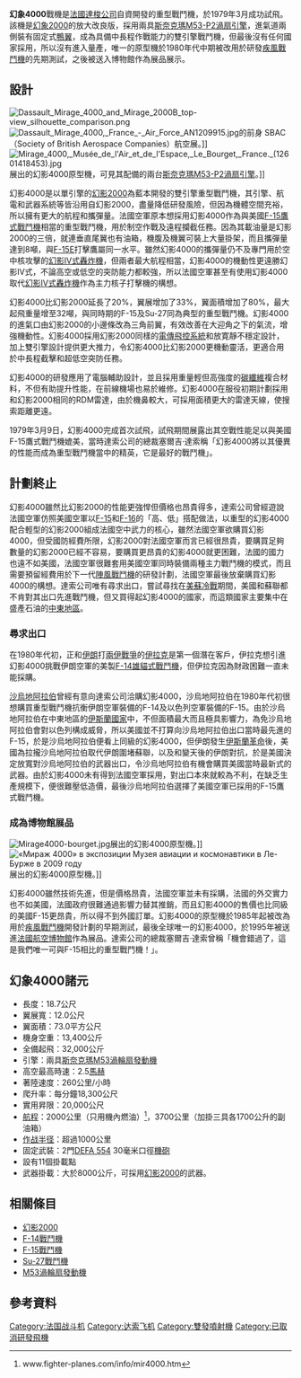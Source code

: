 {{noteTA
|T=zh-cn:幻影4000战斗机; zh-hk:幻影4000戰鬥機; zh-tw:幻象4000戰鬥機;
|1=zh-hans:幻影; zh-hk:幻影; zh-tw:幻象;
|2=zh-hans:达索;zh-hk:達索;zh-tw:達梭;
|3=zh-hans:阵风; zh-hant:疾風;
|4=zh-hans:魔术空对空导弹; zh-hant:魔法飛彈;
|5=zh-hans:达索航空; zh-hant:達梭航太;
}}

{{軍用飛機
|名稱= 幻影4000<br />Mirage 4000
|圖片= [[File:Dassault_Mirage_4000,_France_AN2164548.jpg|300px]]
|照片說明= 幻影4000，攝於1982年9月8日於[[巴黎國際航空航天展|巴黎國際航空展]]。
|類型= [[原型機|原型機]]，[[第四代戰機|第四代]][[多用途戰機|多用途戰機]]
|代號=
|乘員= 1
|首飛= 1979年3月9日
|服役= 1980年代中期計劃取消
|退役= 
|設計=[[達梭航太|達梭航太]]
|生產={{FRA}}
|產量= 1架
|造價= 2,300萬美元
|狀態= 1980年代中期計劃取消
|用戶= 沒有（預定[[法國空軍|法國空軍]]）
|衍生自= [[幻影2000戰鬥機|幻影2000戰鬥機]]
|衍生= [[疾風戰鬥機|疾風戰鬥機]]
|榮譽= 
|數據=
|長度= 
|翼展= 
|旋翼直徑=
|高度= 
|翼面積= 
|翼剖面=
|旋翼面積=
|空重= 
|載重=
|貨艙容積=
|正常起飛重量= 
|最大起飛重量=
|最大著陸重量=
|發動機= 2台[[斯奈克瑪|史奈克瑪]][[M53渦輪扇發動機|M53-P2渦輪扇發動機]]
|功率=
|推力=軍用推力: 2x 64.3[[千牛|千牛]]（14,500[[英磅|英磅]]） <br />後燃最大推力: 2x 95.1[[千牛|千牛]]（21,400[[磅力|磅力]]）
|推力向量=
|燃油量= 
|最大速度=
|巡航速度=
|爬升率= 
|實用升限=
|最大升限= 
|最大航程= 
|作戰半徑= 
|巡航半徑=
|翼負荷= 
|旋翼負荷=
|推重比= 
|馬力重量比=
|最大過載=
|滑跑距離=
|機槍=
|機炮= 2門[[德發轉輪式機炮|DEFA 554型]]30公厘空用機炮，單門備彈125發
|火箭= 2具[[馬特拉|馬特拉]][[JL-100火箭筴艙|JL-100火箭筴艙]]，每具最多可攜帶18枝68毫米火箭彈[[SNEB航空火箭彈|SNEB航空火箭彈]]
|飛彈= 短程空對空飛彈：<br />2枚[[AIM-9響尾蛇飛彈|AIM-9響尾蛇短程空對空導彈]]  或<br />[[魔術空對空飛彈|R550魔術空對空導彈]]<br /><br />中程空對空武器：<br />2枚{{link-en|超級530飛彈|Super 530|超級530D空對空導彈}}<br />6枚[[雲母飛彈|MBDA MICA IR/RF雲母中/短程空對空導彈]]<br /><br />對海：<br />2枚[[飛魚反艦飛彈|AM-39飛魚反艦導彈]]<br /><br />對地：2枚[[AS-30|AS-30]]短程空對地導彈<br />1枚[[ASMP飛彈|ASMP飛彈]]（採用核彈頭，專門裝備於幻影2000N）
|炸彈= 掛載點9個（4個於機翼下, 5個於機身），共載重6,300公斤（13,900磅）<br />[[BL_5系列通用炸彈|BL 5系列通用炸彈]]<br />[[Mk_80系列炸彈|Mk 80系列低阻力通用炸彈]]<br />等各種通用炸彈<br />AN-52戰術核子彈
|其他= 偵察莢艙或油箱<br />{{tsl|en|Thomson-CSF|Thomson-CSF}} RDM多普勒雷達
}}

'''幻象4000'''戰機是[[法國|法國]][[達梭公司|達梭公司]]自資開發的重型戰鬥機，於1979年3月成功試飛。該機是[[幻象2000|幻象2000]]的放大改良版，採用兩具[[斯奈克瑪|斯奈克瑪]][[M53渦輪扇發動機|M53-P2渦扇引擎]]，進氣道兩側裝有固定式[[鴨翼|鴨翼]]，成為具備中長程作戰能力的雙引擎戰鬥機，但最後沒有任何國家採用，所以沒有進入量產，唯一的原型機於1980年代中期被改用於研發[[疾風戰鬥機|疾風戰鬥機]]的先期測試，之後被送入博物館作為展品展示。

== 設計 ==

[[File:Dassault_Mirage_4000_and_Mirage_2000B_top-view_silhouette_comparison.png|thumb]]
[[File:Dassault_Mirage_4000,_France_-_Air_Force_AN1209915.jpg|thumb]]的前身 SBAC（Society of British Aerospace Companies）航空展。]]
[[File:Mirage_4000,_Musée_de_l'Air_et_de_l'Espace,_Le_Bourget,_France._(12601418453).jpg|thumb]]展出的幻影4000原型機，可見其配備的兩台[[斯奈克瑪|斯奈克瑪]][[M53渦輪扇發動機|M53-P2渦扇引擎]]。]]

幻影4000是以單引擎的[[幻影2000|幻影2000]]為藍本開發的雙引擎重型戰鬥機，其引擎、航電和武器系統等皆沿用自幻影2000，盡量降低研發風險，但因為機體空間充裕，所以擁有更大的航程和攜彈量。法國空軍原本想採用幻影4000作為與美國[[F-15鷹式戰鬥機|F-15鷹式戰鬥機]]相當的重型戰鬥機，用於制空作戰及遠程攔截任務。因為其載油量是幻影2000的三倍，就連垂直尾翼也有油箱，機腹及機翼可裝上大量掛架，而且攜彈量達到8噸，與[[F-15E|F-15E]]打擊鷹屬同一水平。雖然幻影4000的攜彈量仍不及專門用於空中核攻擊的[[幻影IV式轟炸機|幻影IV式轟炸機]]，但兩者最大航程相當，幻影4000的機動性更遠勝幻影IV式，不論高空或低空的突防能力都較強，所以法國空軍甚至有使用幻影4000取代[[幻影IV式轟炸機|幻影IV式轟炸機]]作為主力核子打擊機的構想。

幻影4000比幻影2000延長了20%，翼展增加了33%，翼面積增加了80%，最大起飛重量增至32噸，與同時期的F-15及Su-27同為典型的重型戰鬥機。幻影4000的進氣口由幻影2000的小邊條改為三角前翼，有效改善在大迎角之下的氣流，增強機動性。幻影4000採用幻影2000同樣的[[線傳飛控|電傳飛控系統]]和放寛靜不穩定設計，加上雙引擎設計提供更大推力，令幻影4000比幻影2000更機動靈活，更適合用於中長程截擊和超低空突防任務。

幻影4000的研發應用了電腦輔助設計，並且採用重量輕但高強度的[[碳纖維|碳纖維]]複合材料，不但有助提升性能，在前線機場也易於維修。幻影4000在服役初期計劃採用和幻影2000相同的RDM雷達，由於機鼻較大，可採用面積更大的雷達天線，使搜索距離更遠。

1979年3月9日，幻影4000完成首次試飛，試飛期間展露出其空戰性能足以與美國F-15鷹式戰鬥機媲美，當時達索公司的總裁塞爾吉·達索稱「幻影4000將以其優異的性能而成為重型戰鬥機當中的精英，它是最好的戰鬥機」。

== 計劃終止 ==
幻影4000雖然比幻影2000的性能更強悍但價格也昂貴得多，達索公司曾經遊說法國空軍仿照美國空軍以[[F-15|F-15]]和[[F-16|F-16]]的「高、低」搭配做法，以重型的幻影4000配合輕型的幻影2000組成法國空中武力的核心，雖然法國空軍欲購買幻影4000，但受國防經費所限，幻影2000對法國空軍而言已經很昂貴，要購買足夠數量的幻影2000已經不容易，要購買更昂貴的幻影4000就更困難，法國的國力也遠不如美國，法國空軍很難套用美國空軍同時裝備兩種主力戰鬥機的模式，而且需要預留經費用於下一代[[陣風戰鬥機|陣風戰鬥機]]的研發計劃，法國空軍最後放棄購買幻影4000的構想。達索公司唯有尋求出口，嘗試尋找在[[美蘇冷戰|美蘇冷戰]]期間，美國和蘇聯都不肯對其出口先進戰鬥機，但又買得起幻影4000的國家，而這類國家主要集中在盛產石油的[[中東地區|中東地區]]。

=== 尋求出口 ===
在1980年代初，正和[[伊朗|伊朗]]打[[兩伊戰爭|兩伊戰爭]]的[[伊拉克|伊拉克]]是第一個潛在客戶，伊拉克想引進幻影4000挑戰伊朗空軍的美製[[F-14雄貓式戰鬥機|F-14雄貓式戰鬥機]]，但伊拉克因為財政困難一直未能採購。

[[沙烏地阿拉伯|沙烏地阿拉伯]]曾經有意向達索公司洽購幻影4000，沙烏地阿拉伯在1980年代初很想購買重型戰鬥機抗衡伊朗空軍裝備的F-14及以色列空軍裝備的F-15。由於沙烏地阿拉伯在中東地區的[[伊斯蘭國家|伊斯蘭國家]]中，不但面積最大而且極具影響力，為免沙烏地阿拉伯會對以色列構成威脅，所以美國並不打算向沙烏地阿拉伯出口當時最先進的F-15，於是沙烏地阿拉伯便看上同級的幻影4000，但伊朗發生[[伊斯蘭革命|伊斯蘭革命]]後，美國為拉攏沙烏地阿拉伯取代伊朗圍堵蘇聯，以及和變天後的伊朗對抗，於是美國決定放寬對沙烏地阿拉伯的武器出口，令沙烏地阿拉伯有機會購買美國當時最新式的武器。由於幻影4000未有得到法國空軍採用，對出口本來就較為不利，在缺乏生產規模下，便很難壓低造價，最後沙烏地阿拉伯選擇了美國空軍已採用的F-15鷹式戰鬥機。

=== 成為博物館展品 ===
[[File:Mirage4000-bourget.jpg|thumb]]展出的幻影4000原型機。]]
[[File:Super_Mirage_4000_Musee_du_Bourget_P1010972.JPG|«Мираж 4000» в экспозиции Музея авиации и космонавтики в Ле-Бурже в 2009 году]]展出的幻影4000原型機。]]

幻影4000雖然技術先進，但是價格昂貴，法國空軍並未有採購，法國的外交實力也不如美國，法國政府很難通過影響力替其推銷，而且幻影4000的售價也比同級的美國F-15更昂貴，所以得不到外國訂單。幻影4000的原型機於1985年起被改為用於[[疾風戰鬥機|疾風戰鬥機]]開發計劃的早期測試，最後全球唯一的幻影4000，於1995年被送進[[法國航空博物館|法國航空博物館]]作為展品。達索公司的總裁塞爾吉·達索曾稱「機會錯過了，這是我們唯一可與F-15相比的重型戰鬥機！」。

==幻象4000諸元==
*長度：18.7公尺
*翼展寬：12.0公尺
*翼面積：73.0平方公尺
*機身空重：13,400公斤
*全備起飛：32,000公斤
*引擎：兩具[[斯奈克瑪|斯奈克瑪]][[M53渦輪扇發動機|M53渦輪扇發動機]]
*高空最高時速：2.5[[馬赫|馬赫]]
*著陸速度：260公里/小時
*爬升率：每分鐘18,300公尺
*實用昇限：20,000公尺
*[[航程|航程]]：2000公里（只用機內燃油）<ref>www.fighter-planes.com/info/mir4000.htm</ref>，3700公里（加掛三具各1700公升的副油箱）
*[[作战半径|作战半径]]：超過1000公里
*固定武裝：2門[[德發轉輪式機炮|DEFA 554]] 30毫米口徑[[機砲|機砲]]
*設有11個掛載點
*武器掛載：大於8000公斤，可採用[[幻影2000|幻影2000]]的武器。

==相關條目==
{{commons|Category:Dassault Mirage 4000}}
*[[幻影2000|幻影2000]]
*[[F-14戰鬥機|F-14戰鬥機]]
*[[F-15戰鬥機|F-15戰鬥機]]
*[[Su-27戰鬥機|Su-27戰鬥機]]
*[[M53渦輪扇發動機|M53渦輪扇發動機]]

==參考資料==
{{reflist}}

{{Dassault aircraft}}

[[Category:法国战斗机|Category:法国战斗机]]
[[Category:达索飞机|Category:达索飞机]]
[[Category:雙發噴射機|Category:雙發噴射機]]
[[Category:已取消研發飛機|Category:已取消研發飛機]]